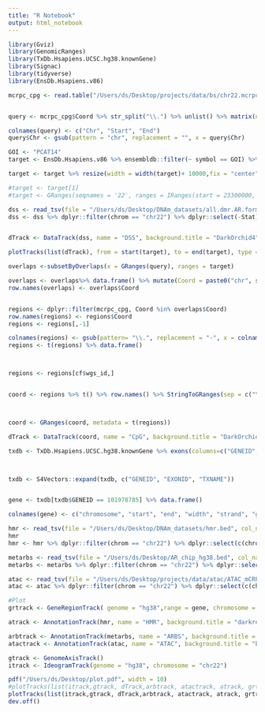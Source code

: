 ```yaml
---
title: "R Notebook"
output: html_notebook
---
```


```r


library(Gviz)
library(GenomicRanges)
library(TxDb.Hsapiens.UCSC.hg38.knownGene)
library(Signac)
library(tidyverse)
library(EnsDb.Hsapiens.v86)
```



```r


mcrpc_cpg <- read.table("/Users/ds/Desktop/projects/data/bs/chr22.mcrpc.cpg.txt", header = T)


query <- mcrpc_cpg$Coord %>% str_split("\\.") %>% unlist() %>% matrix(ncol = 3, byrow = T) %>% data.frame() 

colnames(query) <- c("Chr", "Start", "End")
query$Chr <- gsub(pattern = "chr", replacement = "", x = query$Chr)

```

```r
GOI <- "PCAT14"
target <- EnsDb.Hsapiens.v86 %>% ensembldb::filter(~ symbol == GOI) %>% genes()

target <- target %>% resize(width = width(target)+ 10000,fix = "center" )

#target <- target[1]
#target <- GRanges(seqnames = '22', ranges = IRanges(start = 23300000, end = 23800000))
```

```r
dss <- read_tsv(file = "/Users/ds/Desktop/DNAm_datasets/all.dmr.AR.format.bed", col_names = c("chrom", "start", "end", "Diff", "Stat"))
dss <- dss %>% dplyr::filter(chrom == "chr22") %>% dplyr::select(-Stat) %>% mutate(Diff = Diff * -100) %>% GRanges()


dTrack <- DataTrack(dss, name = "DSS", background.title = "DarkOrchid4", fill = "DarkOrchid4")

plotTracks(list(dTrack), from = start(target), to = end(target), type = c("histogram"), baseline = 0)

```


```r
overlaps <-subsetByOverlaps(x = GRanges(query), ranges = target) 

overlaps <- overlaps%>% data.frame() %>% mutate(Coord = paste0("chr", seqnames, ".", start, ".", end))
row.names(overlaps) <- overlaps$Coord


regions <- dplyr::filter(mcrpc_cpg, Coord %in% overlaps$Coord)
row.names(regions) <- regions$Coord
regions <- regions[,-1]

colnames(regions) <- gsub(pattern= "\\.", replacement = "-", x = colnames(regions))
regions <- t(regions) %>% data.frame()



regions <- regions[cf$wgs_id,]


coord <- regions %>% t() %>% row.names() %>% StringToGRanges(sep = c("\\.", "\\."))



coord <- GRanges(coord, metadata = t(regions))

dTrack <- DataTrack(coord, name = "CpG", background.title = "DarkOrchid4")


```




```r
txdb <- TxDb.Hsapiens.UCSC.hg38.knownGene %>% exons(columns=c("GENEID", "EXONID", "TXNAME" ))



txdb <- S4Vectors::expand(txdb, c("GENEID", "EXONID", "TXNAME"))


gene <- txdb[txdb$GENEID == 101978785] %>% data.frame()

colnames(gene) <- c("chromosome", "start", "end", "width", "strand", "gene", "exon", "transcript")

hmr <- read_tsv(file = "/Users/ds/Desktop/DNAm_datasets/hmr.bed", col_names  = c("chrom", "start", "end"))
hmr
hmr <- hmr %>% dplyr::filter(chrom == "chr22") %>% dplyr::select(c(chrom, start, end)) %>% GRanges()

metarbs <- read_tsv(file = "/Users/ds/Desktop/AR_chip_hg38.bed", col_names = c("chrom", "start", "end"))
metarbs <- metarbs %>% dplyr::filter(chrom == "chr22") %>% dplyr::select(c(chrom, start, end)) %>% GRanges()

atac <- read_tsv(file = "/Users/ds/Desktop/projects/data/atac/ATAC_mCRPC_consensus.bed", col_names = c("chrom", "start", "end"))
atac <- atac %>% dplyr::filter(chrom == "chr22") %>% dplyr::select(c(chrom, start, end)) %>% GRanges()
```


```r
#Plot
grtrack <- GeneRegionTrack( genome = "hg38",range = gene, chromosome = "chr22" , name = "PCAT14", transcriptAnnotation = "transcript", background.panel = "lightyellow", background.title = "darkblue", fill = "darkblue", col = "darkblue")

atrack <- AnnotationTrack(hmr, name = "HMR", background.title = "darkred",  background.panel ="lightgrey", fill = "darkred", col = "darkred")

arbtrack <- AnnotationTrack(metarbs, name = "ARBS", background.title = "darkgreen" , background.panel = "lightgrey", fill = "darkgreen", col = "darkgreen")
atactrack <- AnnotationTrack(atac, name = "ATAC", background.title = "black" , background.panel = "lightgrey", fill = "black", rotation = 90, col = "black")

gtrack <- GenomeAxisTrack()
itrack <- IdeogramTrack(genome = "hg38", chromosome = "chr22")
```


```r
pdf("/Users/ds/Desktop/plot.pdf", width = 10)
#plotTracks(list(itrack,gtrack, dTrack,arbtrack, atactrack, atrack, grtrack), from = start(target), to = end(target), groups = factor(ifelse(cf$AR == 3, "AR activating mutation", "Wildtype")), type = c("smooth"), legend=TRUE, lwd = 2, sizes = c(0.5, 0.5, 5, 0.5, 0.5, 0.5, 1))
plotTracks(list(itrack,gtrack, dTrack,arbtrack, atactrack, atrack, grtrack), from = start(target), to = end(target), type = "histogram", sizes = c(0.1, 0.1, 0.2, 0.05, 0.05, 0.05, 0.2))
dev.off()




```

